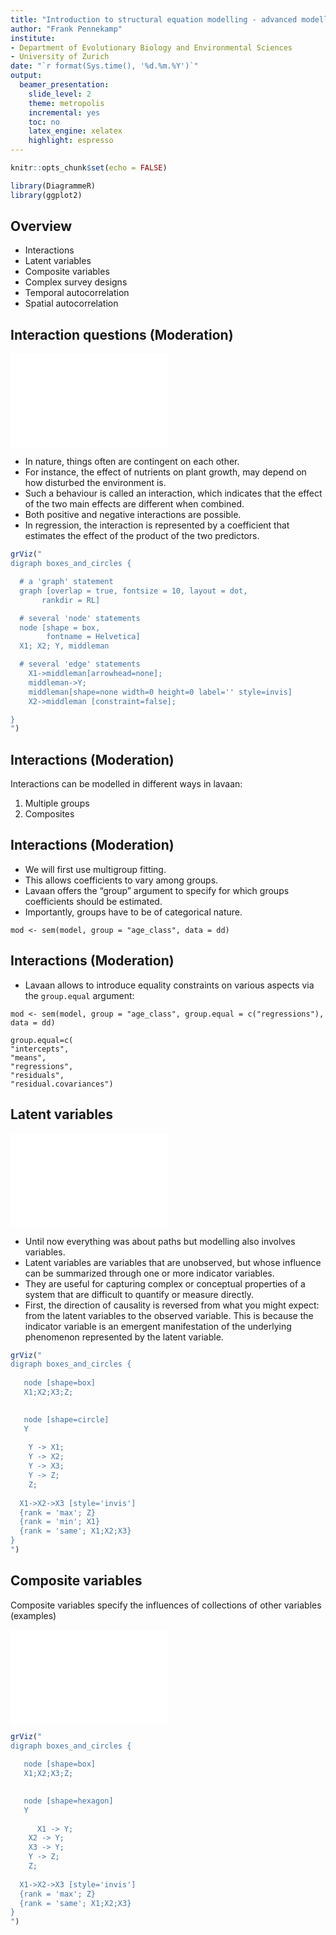 ```yaml
---
title: "Introduction to structural equation modelling - advanced modelling techniques"
author: "Frank Pennekamp"
institute: 
- Department of Evolutionary Biology and Environmental Sciences
- University of Zurich
date: "`r format(Sys.time(), '%d.%m.%Y')`"
output: 
  beamer_presentation:
    slide_level: 2
    theme: metropolis
    incremental: yes
    toc: no
    latex_engine: xelatex
    highlight: espresso
---
```


```r
knitr::opts_chunk$set(echo = FALSE)

library(DiagrammeR)
library(ggplot2)
```

## Overview

- Interactions  
- Latent variables  
- Composite variables  
- Complex survey designs   
- Temporal autocorrelation  
- Spatial autocorrelation  

## Interaction questions (Moderation)

\centering

![](images/Interaction.pdf){width=50%}

- In nature, things often are contingent on each other.
- For instance, the effect of nutrients on plant growth, may depend on how disturbed the environment is.  
- Such a behaviour is called an interaction, which indicates that the effect of the two main effects are different when combined.  
- Both positive and negative interactions are possible.  
- In regression, the interaction is represented by a coefficient that estimates the effect of the product of the two predictors.  

```r
grViz("
digraph boxes_and_circles {

  # a 'graph' statement
  graph [overlap = true, fontsize = 10, layout = dot,
       rankdir = RL]

  # several 'node' statements
  node [shape = box,
        fontname = Helvetica]
  X1; X2; Y, middleman

  # several 'edge' statements
    X1->middleman[arrowhead=none];
    middleman->Y;
    middleman[shape=none width=0 height=0 label='' style=invis]
    X2->middleman [constraint=false];

}
")
```

## Interactions (Moderation)

Interactions can be modelled in different ways in lavaan:

1) Multiple groups
2) Composites

## Interactions (Moderation)

- We will first use multigroup fitting.  
- This allows coefficients to vary among groups.  
- Lavaan offers the “group” argument to specify for which groups coefficients should be estimated.   
- Importantly, groups have to be of categorical nature. 

```mod <- sem(model, group = "age_class", data = dd)```

## Interactions (Moderation)

- Lavaan allows to introduce equality constraints on various aspects via the `group.equal` argument:

```mod <- sem(model, group = "age_class", group.equal = c("regressions"), data = dd)```

```
group.equal=c(
"intercepts",
"means",
"regressions",
"residuals",
"residual.covariances")
```


## Latent variables

\centering
![](images/LatentCompositeSEM.pdf){width=50%}

- Until now everything was about paths but modelling also involves variables.  
- Latent variables are variables that are unobserved, but whose influence can be summarized through one or more indicator variables.  
- They are useful for capturing complex or conceptual properties of a system that are difficult to quantify or measure directly. 
- First, the direction of causality is reversed from what you might expect: from the latent variables to the observed variable. This is because the indicator variable is an emergent manifestation of the underlying phenomenon represented by the latent variable.


```r
grViz("
digraph boxes_and_circles {
   
   node [shape=box]
   X1;X2;X3;Z;

   
   node [shape=circle]
   Y
    
    Y -> X1;
    Y -> X2;
    Y -> X3;
    Y -> Z;
    Z;
    
  X1->X2->X3 [style='invis']
  {rank = 'max'; Z}
  {rank = 'min'; X1}
  {rank = 'same'; X1;X2;X3}
}
")
```

## Composite variables

Composite variables specify the influences of collections of other variables (examples)

\centering
![](images/LatentCompositeSEM.pdf){width=50%}


```r
grViz("
digraph boxes_and_circles {
   
   node [shape=box]
   X1;X2;X3;Z;

   
   node [shape=hexagon]
   Y
    
      X1 -> Y;
    X2 -> Y;
    X3 -> Y;
    Y -> Z;
    Z;
    
  X1->X2->X3 [style='invis']
  {rank = 'max'; Z}
  {rank = 'same'; X1;X2;X3}
}
")
```



